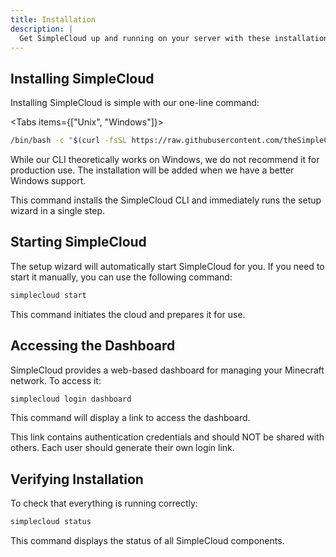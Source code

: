```yaml
---
title: Installation
description: |
  Get SimpleCloud up and running on your server with these installation instructions
---
```


## Installing SimpleCloud

Installing SimpleCloud is simple with our one-line command:

<Tabs items={["Unix", "Windows"]}>
<Tab>

```bash
/bin/bash -c "$(curl -fsSL https://raw.githubusercontent.com/theSimpleCloud/SimpleCloud/main/install.sh)" && sc setup
```

</Tab>
<Tab>
  <Callout type="warn">
    While our CLI theoretically works on Windows, we do not recommend it for
    production use. The installation will be added when we have a better Windows
    support.
  </Callout>
</Tab>

</Tabs>

This command installs the SimpleCloud CLI and immediately runs the setup wizard in a single step.

## Starting SimpleCloud

The setup wizard will automatically start SimpleCloud for you. If you need to start it manually, you can use the following command:

```bash
simplecloud start
```

This command initiates the cloud and prepares it for use.

## Accessing the Dashboard

SimpleCloud provides a web-based dashboard for managing your Minecraft network. To access it:

```bash
simplecloud login dashboard
```

This command will display a link to access the dashboard.

<Callout type="warn">
  This link contains authentication credentials and should NOT be shared with
  others. Each user should generate their own login link.
</Callout>

## Verifying Installation

To check that everything is running correctly:

```bash
simplecloud status
```

This command displays the status of all SimpleCloud components.
